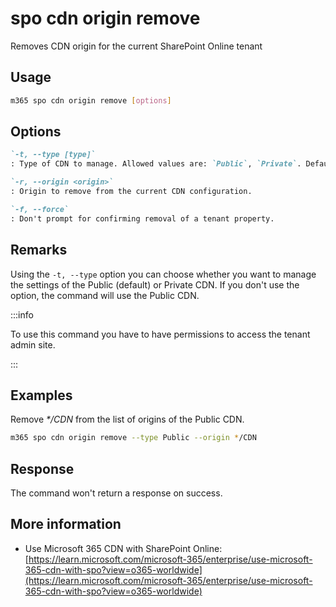 
# spo cdn origin remove

Removes CDN origin for the current SharePoint Online tenant

## Usage

```sh
m365 spo cdn origin remove [options]
```

## Options

```md definition-list
`-t, --type [type]`
: Type of CDN to manage. Allowed values are: `Public`, `Private`. Default `Public`.

`-r, --origin <origin>`
: Origin to remove from the current CDN configuration.

`-f, --force`
: Don't prompt for confirming removal of a tenant property.
```

<Global />

## Remarks

Using the `-t, --type` option you can choose whether you want to manage the settings of the Public (default) or Private CDN. If you don't use the option, the command will use the Public CDN.

:::info

To use this command you have to have permissions to access the tenant admin site.

:::
    
## Examples

Remove _*/CDN_ from the list of origins of the Public CDN.

```sh
m365 spo cdn origin remove --type Public --origin */CDN
```

## Response

The command won't return a response on success.

## More information

- Use Microsoft 365 CDN with SharePoint Online: [https://learn.microsoft.com/microsoft-365/enterprise/use-microsoft-365-cdn-with-spo?view=o365-worldwide](https://learn.microsoft.com/microsoft-365/enterprise/use-microsoft-365-cdn-with-spo?view=o365-worldwide)
